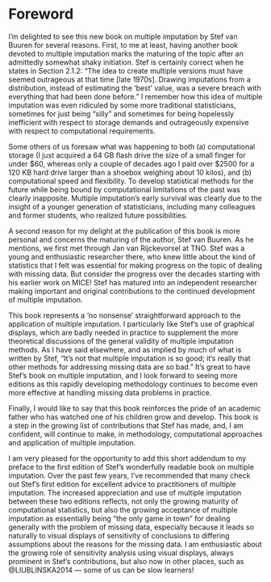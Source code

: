 # Foreword {#foreword .unnumbered}

  I’m delighted to see this new book on multiple imputation by Stef van
  Buuren for several reasons. First, to me at least, having another book
  devoted to multiple imputation marks the maturing of the topic after an
  admittedly somewhat shaky initiation. Stef is certainly correct when he
  states in Section 2.1.2: “The idea to create multiple versions must have
  seemed outrageous at that time \[late 1970s\]. Drawing imputations from
  a distribution, instead of estimating the ‘best’ value, was a severe
  breach with everything that had been done before.” I remember how this
  idea of multiple imputation was even ridiculed by some more traditional
  statisticians, sometimes for just being “silly” and sometimes for being
  hopelessly inefficient with respect to storage demands and outrageously
  expensive with respect to computational requirements.

  Some others of us foresaw what was happening to both (a) computational
  storage (I just acquired a 64 GB flash drive the size of a small finger
  for under \$60, whereas only a couple of decades ago I paid over \$2500
  for a 120 KB hard drive larger than a shoebox weighing about 10 kilos),
  and (b) computational speed and flexibility. To develop statistical
  methods for the future while being bound by computational limitations of
  the past was clearly inapposite. Multiple imputation’s early survival
  was clearly due to the insight of a younger generation of statisticians,
  including many colleagues and former students, who realized future
  possibilities.

  A second reason for my delight at the publication of this book is more
  personal and concerns the maturing of the author, Stef van Buuren. As he
  mentions, we first met through Jan van Rijckevorsel at TNO. Stef was a
  young and enthusiastic researcher there, who knew little about the kind
  of statistics that I felt was essential for making progress on the topic
  of dealing with missing data. But consider the progress over the decades
  starting with his earlier work on MICE! Stef has matured into an
  independent researcher making important and original contributions to
  the continued development of multiple imputation.

  This book represents a ‘no nonsense’ straightforward approach to the
  application of multiple imputation. I particularly like Stef’s use of
  graphical displays, which are badly needed in practice to supplement the
  more theoretical discussions of the general validity of multiple
  imputation methods. As I have said elsewhere, and as implied by much of
  what is written by Stef, “It’s not that multiple imputation is so good;
  it’s really that other methods for addressing missing data are so bad.”
  It’s great to have Stef’s book on multiple imputation, and I look
  forward to seeing more editions as this rapidly developing methodology
  continues to become even more effective at handling missing data
  problems in practice.

  Finally, I would like to say that this book reinforces the pride of an
  academic father who has watched one of his children grow and develop.
  This book is a step in the growing list of contributions that Stef has
  made, and, I am confident, will continue to make, in methodology,
  computational approaches and application of multiple imputation.

  I am very pleased for the opportunity to add this short addendum to my
  preface to the first edition of Stef’s wonderfully readable book on
  multiple imputation. Over the past few years, I’ve recommended that many
  check out Stef’s first edition for excellent advice to practitioners of
  multiple imputation. The increased appreciation and use of multiple
  imputation between these two editions reflects, not only the growing
  maturity of computational statistics, but also the growing acceptance of
  multiple imputation as essentially being “the only game in town” for
  dealing generally with the problem of missing data, especially because
  it leads so naturally to visual displays of sensitivity of conclusions
  to differing assumptions about the reasons for the missing data. I am
  enthusiastic about the growing role of sensitivity analysis using visual
  displays, always prominent in Stef’s contributions, but also now in
  other places, such as @LIUBLINSKA2014 — some of us can be slow learners!
